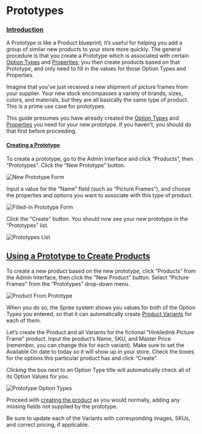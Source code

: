 # Prototypes

### [Introduction](prototypes#introduction) <a id="introduction"></a>

A Prototype is like a Product blueprint; it’s useful for helping you add a group of similar new products to your store more quickly. The general procedure is that you create a Prototype which is associated with certain [Option Types](product-options) and [Properties](product-properties); you then create products based on that Prototype, and only need to fill in the values for those Option Types and Properties.

Imagine that you’ve just received a new shipment of picture frames from your supplier. Your new stock encompasses a variety of brands, sizes, colors, and materials, but they are all basically the same type of product. This is a prime use case for prototypes.

This guide presumes you have already created the [Option Types](product-options) and [Properties](product-properties) you need for your new prototype. If you haven’t, you should do that first before proceeding.

#### [Creating a Prototype](prototypes#creating-a-prototype) <a id="creating-a-prototype"></a>

To create a prototype, go to the Admin Interface and click “Products”, then “Prototypes”. Click the “New Prototype” button.

![New Prototype Form](/images/image%20%28100%29.png)

Input a value for the “Name” field \(such as “Picture Frames”\), and choose the properties and options you want to associate with this type of product.

![Filled-In Prototype Form](/images/image%20%2880%29.png)

Click the “Create” button. You should now see your new prototype in the “Prototypes” list.

![Prototypes List](/images/image%20%2884%29.png)

## [Using a Prototype to Create Products](prototypes#using-a-prototype-to-create-products) <a id="using-a-prototype-to-create-products"></a>

To create a new product based on the new prototype, click “Products” from the Admin Interface, then click the “New Product” button. Select “Picture Frames” from the “Prototypes” drop-down menu.

![Product From Prototype](/images/image%20%28105%29.png)

When you do so, the Spree system shows you values for both of the Option Types you entered, so that it can automatically create [Product Variants](creating-a-new-product#understanding-variants) for each of them.

Let’s create the Product and all Variants for the fictional “Hinkledink Picture Frame” product. Input the product’s Name, SKU, and Master Price \(remember, you can change this for each variant\). Make sure to set the Available On date to today so it will show up in your store. Check the boxes for the options this particular product has and click “Create”.

Clicking the box next to an Option Type title will automatically check all of its Option Values for you.

![Prototype Option Types](/images/image2%20%281%29.png)

Proceed with [creating the product](creating-a-new-product) as you would normally, adding any missing fields not supplied by the prototype.

Be sure to update each of the Variants with corresponding images, SKUs, and correct pricing, if applicable.[  
](https://github.com/spree/spree/edit/master/guides/src/content/user/products/product_prototypes)

